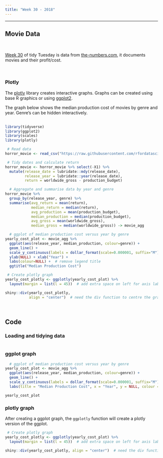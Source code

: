 ```yaml
---
title: "Week 30 - 2018"
---
```


***

## Movie Data
<br>

[Week 30](https://github.com/rfordatascience/tidytuesday/tree/master/data/2018/2018-10-23) of tidy Tuesday is data from
<a href="https://www.the-numbers.com/" target="_blank">the-numbers.com</a>, it documents movies and their profit/cost.

<br>

### Plotly

The <a href="https://plot.ly/r/" target="_blank">plotly</a> library creates interactive graphs. Graphs can be created using base R graphics or using
<a href="https://ggplot2.tidyverse.org/" target="_blank">ggplot2</a>.  

The graph below shows the median production cost of movies by genre and year. Genre's can be hidden interactively.  
<br>


```r
library(tidyverse)
library(ggplot2)
library(scales)
library(plotly)

 # Read data
horror_movie <- read_csv("https://raw.githubusercontent.com/rfordatascience/tidytuesday/master/data/2018/2018-10-23/movie_profit.csv")

 # Tidy dates and calculate return
horror_movie <- horror_movie %>% select(-X1) %>%
  mutate(release_date = lubridate::mdy(release_date), 
         release_year = lubridate::year(release_date),
         return = worldwide_gross - production_budget)

  # Aggregate and summarise data by year and genre
horror_movie %>% 
  group_by(release_year, genre) %>%
  summarise(avg_return = mean(return), 
            median_return = median(return),
            avg_production = mean(production_budget), 
            median_production = median(production_budget),
            avg_gross = mean(worldwide_gross), 
            median_gross = median(worldwide_gross)) -> movie_agg
```


```r
  # ggplot of median production cost versus year by genre
yearly_cost_plot <- movie_agg %>% 
  ggplot(aes(release_year, median_production, colour=genre)) +
  geom_line() +
  scale_y_continuous(labels = dollar_format(scale=0.000001, suffix="M")) +  # Change y-axis labels to dollars
  ylab(NULL) + xlab("Year") + 
  labs(colour=NULL) +  # remove legend title
  ggtitle("Median Production Cost")

 # Create plotly graph
yearly_cost_plotly <- ggplotly(yearly_cost_plot) %>% 
  layout(margin = list(l = 45))  # add extra space on left for axis labels

shiny::div(yearly_cost_plotly, 
           align = "center")  # need the div function to centre the graph on the webpage
```

<br>

## Code

### Loading and tidying data

```r
```


### ggplot graph

```r
  # ggplot of median production cost versus year by genre
yearly_cost_plot <- movie_agg %>% 
  ggplot(aes(release_year, median_production, colour=genre)) +
  geom_line() +
  scale_y_continuous(labels = dollar_format(scale=0.000001, suffix="M")) +  # Change y-axis labels to dollars
  labs(title = "Median Production Cost", x = "Year", y = NULL, colour = NULL)  # remove legend title

yearly_cost_plot
```


### plotly graph

After creating a ggplot graph, the `ggplotly` function will create a plotly version of the ggplot.

```r
 # Create plotly graph
yearly_cost_plotly <- ggplotly(yearly_cost_plot) %>% 
  layout(margin = list(l = 45))  # add extra space on left for axis labels

shiny::div(yearly_cost_plotly, align = "center")  # need the div function to centre the graph on the webpage
```